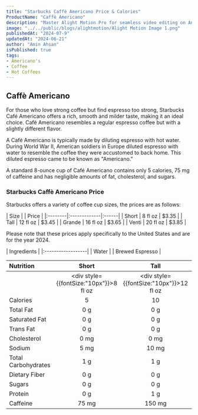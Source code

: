 ```yaml
---
title: "Starbucks Caffè Americano Price & Calories"
ProductName: "Caffè Americano" 
description: "Master Alight Motion Pro for seamless video editing on Android, iOS, and Tablets with our ultimate guide, unlocking advanced features and elevating your skills in 2024!"
image: "../../public/blogs/alightmotion/Alight Motion Image 1.png"
publishedAt: "2024-07-9"
updatedAt: "2024-06-21"
author: "Amin Ahsan"
isPublished: true
tags:
- Americano's 
- Coffee
- Hot Coffees   
---
```


## Caffè Americano
For those who love strong coffee but find espresso too strong, Starbucks Café Americano offers a rich, smooth and milder taste, making it an ideal choice. Café Americano resembles a regular espresso coffee but with a slightly different flavor.

A Café Americano is typically made by diluting espresso with hot water. During World War II, American soldiers in Europe diluted espresso with water to resemble the coffee they were accustomed to back home. This diluted espresso came to be known as "Americano."

A standard 8-ounce cup of Café Americano contains only 5 calories, 75 mg of caffeine and has negligible amounts of fat, cholesterol, and sugars.

### Starbucks Caffè Americano Price

Starbucks offers a variety of coffee cup sizes, the prices are as follows:

<div style={{width:"300px"}}>
| Size    |              | Price |
|:--------|:-------------|:------|
| Short   | 8 fl oz      | $3.35 |
| Tall    | 12 fl oz     | $3.45 |
| Grande  | 16 fl oz     | $3.65 |
| Venti   | 20 fl oz     | $3.85 |
</div>

Please note that these prices apply specifically to the United States and are for the year 2024.
<div style={{fontSize:"15px"}}>
| Ingredients       |
|:------------------|
| Water             |
| Brewed Espresso   |

| Nutrition           | Short          | Tall        | Grande   | Venti    |
|:--------------------|:--------------:|:-----------:|:--------:|:--------:|
|                     | <div style={{fontSize:"10px"}}>8 fl oz</div>  | <div style={{fontSize:"10px"}}>12 fl oz</div> |  <div style={{fontSize:"10px"}}>16 fl oz</div> | <div style={{fontSize:"10px"}}>20 fl oz</div> |
| Calories            | 5              | 10          | 15       | 20       |
| Total Fat           | 0 g            | 0 g         | 0 g      | 0 g      |
| Saturated Fat       | 0 g            | 0 g         | 0 g      | 0 g      |
| Trans Fat           | 0 g            | 0 g         | 0 g      | 0 g      |
| Cholesterol         | 0 mg           | 0 mg        | 0 mg     | 0 mg     |
| Sodium              | 5 mg           | 10 mg       | 15 mg    | 20 mg    | 
| Total Carbohydrates | 1 g            | 1 g         | 2 g      | 3 g      |
| Dietary Fiber       | 0 g            | 0 g         | 0 g      | 0 g      |
| Sugars              | 0 g            | 0 g         | 0 g      | 0 g      |
| Protein             | 0 g            | 1 g         | 1 g      | 1 g      |
| Caffeine            | 75 mg          | 150 mg      | 225 mg   | 300 mg   |
</div>